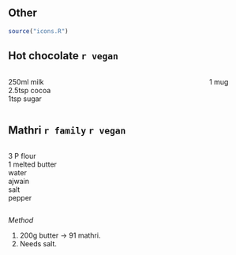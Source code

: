## Other

```r
source("icons.R")
```  

##  Hot chocolate `r vegan`

:::: {.columns}

::: {.column width="80%"}

250ml milk \
2.5tsp cocoa \
1tsp sugar

:::

::: {.column width="20%"}

1 mug

:::

::::

## Mathri `r family` `r vegan`

:::: {.columns}

::: {.column width="80%"}

3 P flour \
1 melted butter \
water \
ajwain \
salt \
pepper

:::

::: {.column width="20%"}

:::

::::

*Method*

1. 200g butter -> 91 mathri.
1. Needs salt.

